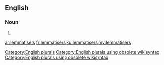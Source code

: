==English==

===Noun===
{{head|en}}

# {{plural of|lemmatiser}}

[[Category:English plurals]][[Category:English plurals using obsolete wikisyntax]][[Category:English plurals using obsolete wikisyntax]]

[[ar:lemmatisers]]
[[fr:lemmatisers]]
[[ku:lemmatisers]]
[[my:lemmatisers]]
